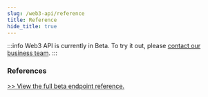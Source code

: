 ```yaml
---
slug: /web3-api/reference
title: Reference
hide_title: true
---
```


:::info
Web3 API is currently in Beta. To try it out, please [contact our business team](https://thirdweb.com/contact-us).
:::

### References

[>> View the full beta endpoint reference.](https://redocly.github.io/redoc/?url=https://web3-api-akbv.chainsaw-dev.zeet.app/json#tag/Admin-Wallet/operation/adminWalletBalance)
